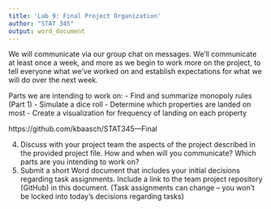 ```yaml
---
title: 'Lab 9: Final Project Organization'
author: "STAT 345"
output: word_document
---
```


We will communicate via our group chat on messages.
We'll communicate at least once a week, and more as we begin to work more on the project, to tell everyone what we've worked on and establish expectations for what we will do over the next week.

Parts we are intending to work on:
- Find and summarize monopoly rules (Part 1)
-	Simulate a dice roll
- Determine which properties are landed on most
- Create a visualization for frequency of landing on each property


https://github.com/kbaasch/STAT345---Final 

4. Discuss with your project team the aspects of the project described in the provided project file. How and when will you communicate? Which parts are you intending to work on? 
5. Submit a short Word document that includes your initial decisions regarding task assignments. Include a link to the team project repository (GitHub) in this document. (Task assignments can change -- you won't be locked into today's decisions regarding tasks)
